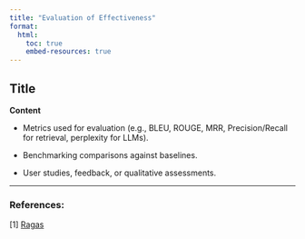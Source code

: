 ```yaml
---
title: "Evaluation of Effectiveness"
format:
  html:
    toc: true
    embed-resources: true
---
```


## Title
**Content**

- Metrics used for evaluation (e.g., BLEU, ROUGE, MRR, Precision/Recall for retrieval, perplexity for LLMs).

- Benchmarking comparisons against baselines.

- User studies, feedback, or qualitative assessments.

---

### References:

[1] [Ragas](https://docs.ragas.io/en/stable/)